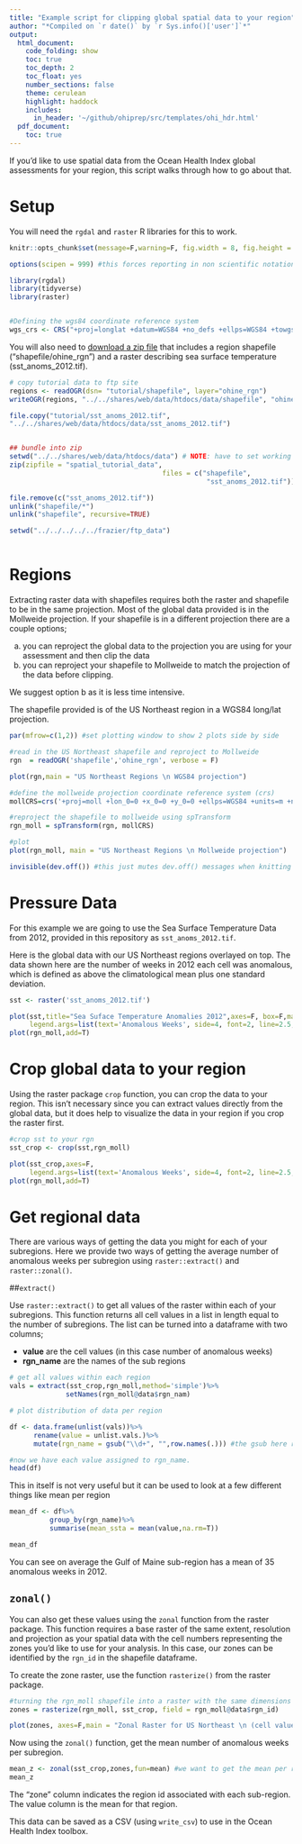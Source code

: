 ```yaml
---
title: "Example script for clipping global spatial data to your region"
author: "*Compiled on `r date()` by `r Sys.info()['user']`*"
output: 
  html_document:
    code_folding: show
    toc: true
    toc_depth: 2
    toc_float: yes
    number_sections: false
    theme: cerulean
    highlight: haddock
    includes: 
      in_header: '~/github/ohiprep/src/templates/ohi_hdr.html'
  pdf_document:
    toc: true
---
```


If you'd like to use spatial data from the Ocean Health Index global assessments for your region, this script walks through how to go about that.

# Setup

You will need the `rgdal` and `raster` R libraries for this to work.

```r

knitr::opts_chunk$set(message=F,warning=F, fig.width = 8, fig.height = 6,strip.white=TRUE)

options(scipen = 999) #this forces reporting in non scientific notation

library(rgdal)
library(tidyverse)
library(raster)


#Defining the wgs84 coordinate reference system
wgs_crs <- CRS("+proj=longlat +datum=WGS84 +no_defs +ellps=WGS84 +towgs84=0,0,0")

```

You will also need to [download a zip file](https://ohi.nceas.ucsb.edu/data/data/spatial_tutorial_data.zip) that includes a region shapefile ("shapefile/ohine_rgn") and a raster describing sea surface temperature (sst_anoms_2012.tif).

```r

# copy tutorial data to ftp site
regions <- readOGR(dsn= "tutorial/shapefile", layer="ohine_rgn")
writeOGR(regions, "../../shares/web/data/htdocs/data/shapefile", "ohine_rgns", driver="ESRI Shapefile")

file.copy("tutorial/sst_anoms_2012.tif",
"../../shares/web/data/htdocs/data/sst_anoms_2012.tif")


## bundle into zip
setwd("../../shares/web/data/htdocs/data") # NOTE: have to set working directory because you can't have paths in zipfile
zip(zipfile = "spatial_tutorial_data",
                                      files = c("shapefile",
                                                 "sst_anoms_2012.tif"))

file.remove(c("sst_anoms_2012.tif"))
unlink("shapefile/*")
unlink("shapefile", recursive=TRUE)

setwd("../../../../../frazier/ftp_data")



```

# Regions

Extracting raster data with shapefiles requires both the raster and shapefile to be in the same projection. Most of the global data provided is in the Mollweide projection. If your shapefile is in a different projection there are a couple options;

a) you can reproject the global data to the projection you are using for your assessment and then clip the data  
b) you can reproject your shapefile to Mollweide to match the projection of the data before clipping. 

We suggest option b as it is less time intensive.  

The shapefile provided is of the US Northeast region in a WGS84 long/lat projection.

```r

par(mfrow=c(1,2)) #set plotting window to show 2 plots side by side

#read in the US Northeast shapefile and reproject to Mollweide
rgn  = readOGR('shapefile','ohine_rgn', verbose = F)

plot(rgn,main = "US Northeast Regions \n WGS84 projection")

#define the mollweide projection coordinate reference system (crs)
mollCRS=crs('+proj=moll +lon_0=0 +x_0=0 +y_0=0 +ellps=WGS84 +units=m +no_defs')

#reproject the shapefile to mollweide using spTransform
rgn_moll = spTransform(rgn, mollCRS)

#plot
plot(rgn_moll, main = "US Northeast Regions \n Mollweide projection")
```

```r
invisible(dev.off()) #this just mutes dev.off() messages when knitting in rmarkdown
```


# Pressure Data

For this example we are going to use the Sea Surface Temperature Data from 2012, provided in this repository as `sst_anoms_2012.tif`. 

Here is the global data with our US Northeast regions overlayed on top. The data shown here are the number of weeks in 2012 each cell was anomalous, which is defined as above the climatological mean plus one standard deviation.

```r

sst <- raster('sst_anoms_2012.tif')

plot(sst,title="Sea Suface Temperature Anomalies 2012",axes=F, box=F,main = "Sea Surface Temperatue Anomalies 2012",
     legend.args=list(text='Anomalous Weeks', side=4, font=2, line=2.5, cex=0.8))
plot(rgn_moll,add=T)

```

# Crop global data to your region

Using the raster package `crop` function, you can crop the data to your region. This isn't necessary since you can extract values directly from the global data, but it does help to visualize the data in your region if you crop the raster first.

```r
#crop sst to your rgn
sst_crop <- crop(sst,rgn_moll)

plot(sst_crop,axes=F,
     legend.args=list(text='Anomalous Weeks', side=4, font=2, line=2.5, cex=0.8))
plot(rgn_moll,add=T)

```

# Get regional data

There are various ways of getting the data you might for each of your subregions. Here we provide two ways of getting the average number of anomalous weeks per subregion using `raster::extract()` and `raster::zonal()`.

##`extract()`

Use `raster::extract()` to get all values of the raster within each of your subregions. This function returns all cell values in a list in length equal to the number of subregions. The list can be turned into a dataframe with two columns;

- **value** are the cell values (in this case number of anomalous weeks)  
- **rgn_name** are the names of the sub regions


```r

# get all values within each region
vals = extract(sst_crop,rgn_moll,method='simple')%>%
              setNames(rgn_moll@data$rgn_nam)

# plot distribution of data per region

df <- data.frame(unlist(vals))%>%
      rename(value = unlist.vals.)%>%
      mutate(rgn_name = gsub("\\d+", "",row.names(.))) #the gsub here removes all numbers from the rgn_name

#now we have each value assigned to rgn_name.
head(df)

```


This in itself is not very useful but it can be used to look at a few different things like mean per region

```r

mean_df <- df%>%
          group_by(rgn_name)%>%
          summarise(mean_ssta = mean(value,na.rm=T))

mean_df
```

You can see on average the Gulf of Maine sub-region has a mean of 35 anomalous weeks in 2012.

## `zonal()`

You can also get these values using the `zonal` function from the raster package. This function requires a base raster of the same extent, resolution and projection as your spatial data with the cell numbers representing the zones you'd like to use for your analysis. In this case, our zones can be identified by the `rgn_id` in the shapefile dataframe.

To create the zone raster, use the function `rasterize()` from the raster package.


```r

#turning the rgn_moll shapefile into a raster with the same dimensions as sst_crop but with cell values equal to the rgn_id of each polygon in the shapefile
zones = rasterize(rgn_moll, sst_crop, field = rgn_moll@data$rgn_id)

plot(zones, axes=F,main = "Zonal Raster for US Northeast \n (cell values are unique to sub-regions)")

```

Now using the `zonal()` function, get the mean number of anomalous weeks per subregion. 
```r

mean_z <- zonal(sst_crop,zones,fun=mean) #we want to get the mean per region, this could also be min/max or another function
mean_z

```

The "zone" column indicates the region id associated with each sub-region. The value column is the mean for that region.

This data can be saved as a CSV (using `write_csv`) to use in the Ocean Health Index toolbox.


